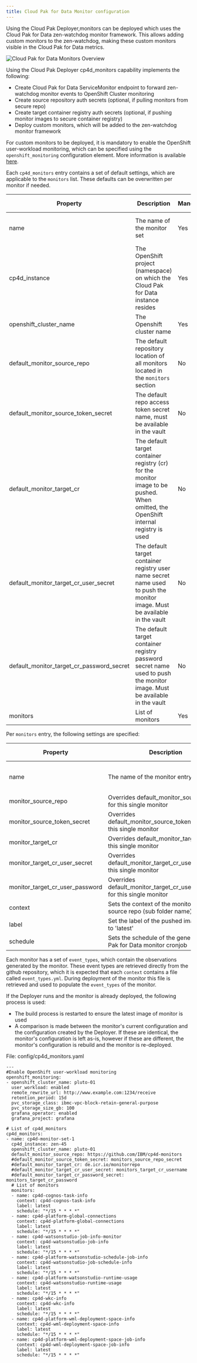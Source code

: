 ```yaml
---
title: Cloud Pak for Data Monitor configuration
---
```


Using the Cloud Pak Deployer,monitors can be deployed which uses the Cloud Pak for Data zen-watchdog monitor framework. 
This allows adding custom monitors to the zen-watchdog, making these custom monitors visible in the Cloud Pak for Data metrics.

![Cloud Pak for Data Monitors Overview](cp4d_monitors.png "Cloud Pak for Data Monitors Overview")

Using the Cloud Pak Deployer cp4d_monitors capability implements the following:
- Create Cloud Pak for Data ServiceMonitor endpoint to forward zen-watchdog monitor events to OpenShift Cluster monitoring
- Create source repository auth secrets (optional, if pulling monitors from secure repo)
- Create target container registry auth secrets (optional, if pushing monitor images to secure container registry)
- Deploy custom monitors, which will be added to the zen-watchdog monitor framework

For custom monitors to be deployed, it is mandatory to enable the OpenShift user-workload monitoring, which can be specified using the `openshift_monitoring` configuration element. More information is available [here](/cpd-design/components/monitoring).


Each `cp4d_monitors` entry contains a set of default settings, which are applicable to the `monitors` list. These defaults can be overwritten per monitor if needed.

| Property | Description                                                          | Mandatory | Allowed values |
| -------- | -------------------------------------------------------------------- | --------- | -------------- |
| name  | The name of the monitor set    | Yes       | lowercase RFC 1123 subdomain (1)  |
| cp4d_instance | The OpenShift project (namespace) on which the Cloud Pak for Data instance resides  | Yes       |  |
| openshift_cluster_name | The Openshift cluster name | Yes |  |
| default_monitor_source_repo | The default repository location of all monitors located in the `monitors` section | No |  |
| default_monitor_source_token_secret | The default repo access token secret name, must be available in the vault | No |  |
| default_monitor_target_cr |   The default target container registry (cr) for the monitor image to be pushed. When omitted, the OpenShift internal registry is used | No |  |
| default_monitor_target_cr_user_secret | The default target container registry user name secret name used to push the monitor image. Must be available in the vault | No |  |
| default_monitor_target_cr_password_secret | The default target container registry password secret name used to push the monitor image. Must be available in the vault | No |  |
| monitors | List of monitors | Yes |  |

Per `monitors` entry, the following settings are specified:

| Property | Description                                                          | Mandatory | Allowed values |
| -------- | -------------------------------------------------------------------- | --------- | -------------- |
| name  | The name of the monitor entry     | Yes       | lowercase RFC 1123 subdomain (1)   |
| monitor_source_repo | Overrides default_monitor_source_repo for this single monitor | No | | 
| monitor_source_token_secret | Overrides default_monitor_source_token_secret for this single monitor | No | | 
| monitor_target_cr | Overrides default_monitor_target_cr for this single monitor | No | | 
| monitor_target_cr_user_secret | Overrides default_monitor_target_cr_user_secret for this single monitor | No | | 
| monitor_target_cr_user_password | Overrides default_monitor_target_cr_user_password for this single monitor | No | | 
| context | Sets the context of the monitor the the source repo (sub folder name) | Yes | | 
| label | Set the label of the pushed image, default to 'latest' | No | | 
| schedule | Sets the schedule of the generated Cloud Pak for Data monitor cronjob | Yes | | 

Each monitor has a set of `event_types`, which contain the observations generated by the monitor. These event types are retrieved directly from the github repository, which it is expected that each `context` contains a file called `event_types.yml`. During deployment of the monitor this file is retrieved and used to populate the `event_types` of the monitor. 

If the Deployer runs and the monitor is already deployed, the following process is used:
- The build process is restarted to ensure the latest image of monitor is used
- A comparison is made between the monitor's current configuration and the configuration created by the Deployer. If these are identical, the monitor's configuration is left as-is, however if these are different, the monitor's configuration is rebuild and the monitor is re-deployed. 

File: config/cp4d_monitors.yaml

```
---
#Enable OpenShift user-workload monitoring
openshift_monitoring:
- openshift_cluster_name: pluto-01
  user_workload: enabled
  remote_rewrite_url: http://www.example.com:1234/receive
  retention_period: 15d
  pvc_storage_class: ibmc-vpc-block-retain-general-purpose
  pvc_storage_size_gb: 100
  grafana_operator: enabled
  grafana_project: grafana

# List of cp4d_monitors
cp4d_monitors:
- name: cp4d-monitor-set-1
  cp4d_instance: zen-45
  openshift_cluster_name: pluto-01
  default_monitor_source_repo: https://github.com/IBM/cp4d-monitors
  #default_monitor_source_token_secret: monitors_source_repo_secret
  #default_monitor_target_cr: de.icr.io/monitorrepo  
  #default_monitor_target_cr_user_secret: monitors_target_cr_username
  #default_monitor_target_cr_password_secret: monitors_target_cr_password
  # List of monitors
  monitors:
  - name: cp4d-cognos-task-info
    context: cp4d-cognos-task-info
    label: latest
    schedule: "*/15 * * * *"
  - name: cp4d-platform-global-connections
    context: cp4d-platform-global-connections
    label: latest
    schedule: "*/15 * * * *"
  - name: cp4d-watsonstudio-job-info-monitor
    context: cp4d-watsonstudio-job-info
    label: latest
    schedule: "*/15 * * * *"
  - name: cp4d-platform-watsonstudio-schedule-job-info
    context: cp4d-watsonstudio-job-schedule-info
    label: latest
    schedule: "*/15 * * * *"
  - name: cp4d-platform-watsonstudio-runtime-usage
    context: cp4d-watsonstudio-runtime-usage
    label: latest
    schedule: "*/15 * * * *"
  - name: cp4d-wkc-info
    context: cp4d-wkc-info
    label: latest
    schedule: "*/15 * * * *"
  - name: cp4d-platform-wml-deployment-space-info
    context: cp4d-wml-deployment-space-info
    label: latest  
    schedule: "*/15 * * * *"
  - name: cp4d-platform-wml-deployment-space-job-info
    context: cp4d-wml-deployment-space-job-info
    label: latest
    schedule: "*/15 * * * *"
```